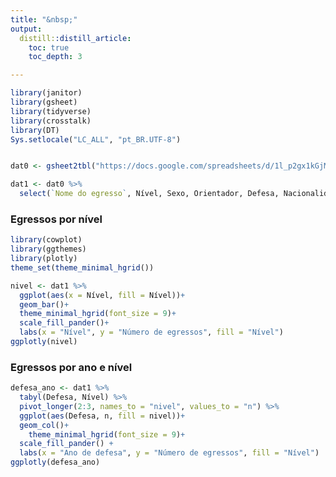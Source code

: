```yaml
---
title: "&nbsp;"
output:
  distill::distill_article:
    toc: true
    toc_depth: 3

---
```


```r

library(janitor)
library(gsheet)
library(tidyverse)
library(crosstalk)
library(DT)
Sys.setlocale("LC_ALL", "pt_BR.UTF-8")


dat0 <- gsheet2tbl("https://docs.google.com/spreadsheets/d/1l_p2gx1kGjMypej5dKscw2wzugaRNUkuzFEc38qfk8E/edit?usp=sharing")

dat1 <- dat0 %>% 
  select(`Nome do egresso`, Nível, Sexo, Orientador, Defesa, Nacionalidade, `Tipo de vínculo`) 

```

### Egressos por nível

```r
library(cowplot)
library(ggthemes)
library(plotly)
theme_set(theme_minimal_hgrid())

nivel <- dat1 %>% 
  ggplot(aes(x = Nível, fill = Nível))+
  geom_bar()+
  theme_minimal_hgrid(font_size = 9)+
  scale_fill_pander()+
  labs(x = "Nível", y = "Número de egressos", fill = "Nível")
ggplotly(nivel)
```


### Egressos por ano e nível

```r
defesa_ano <- dat1 %>% 
  tabyl(Defesa, Nível) %>% 
  pivot_longer(2:3, names_to = "nivel", values_to = "n") %>% 
  ggplot(aes(Defesa, n, fill = nivel))+
  geom_col()+
    theme_minimal_hgrid(font_size = 9)+
  scale_fill_pander() +
  labs(x = "Ano de defesa", y = "Número de egressos", fill = "Nível")
ggplotly(defesa_ano)
```


